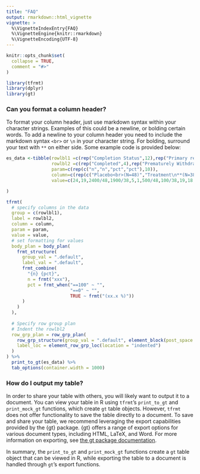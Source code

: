 ```yaml
---
title: "FAQ"
output: rmarkdown::html_vignette
vignette: >
  %\VignetteIndexEntry{FAQ}
  %\VignetteEngine{knitr::rmarkdown}
  %\VignetteEncoding{UTF-8}
---
```


```r
knitr::opts_chunk$set(
  collapse = TRUE,
  comment = "#>"
)
```

```r
library(tfrmt)
library(dplyr)
library(gt)
```

### Can you format a column header?

To format your column header, just use markdown syntax within your character strings. Examples of this could be a newline, or bolding certain words. To add a newline to your column header you need to include the markdown syntax `<br>` or `\n` in your character string. For bolding, surround your text with `**` on either side. Some example code is provided below:

```r
es_data <-tibble(rowlbl1 =c(rep("Completion Status",12),rep("Primary reason for withdrawal",28)),
                 rowlbl2 =c(rep("Completed",4),rep("Prematurely Withdrawn",4),rep("Unknown",4),rep("Adverse Event",4),rep("Lost to follow-up",4),rep("Protocol violation",4),rep("Subject decided to withdraw",4),rep("Protocol Violation",4),rep("Pre-Operative Dose[1]",4),rep("Other",4)),
                 param=c(rep(c("n","n","pct","pct"),10)),
                 column=c(rep(c("Placebo<br>(N=48)","Treatment\n**(N=38)**"),20)), #newline and bold syntax
                 value=c(24,19,2400/48,1900/38,5,1,500/48,100/38,19,18,1900/48,1800/38,1,1,100/48,100/38,0,0,0,0,0,0,0,0,1,1,100/48,100/38,1,4,100/48,400/38,1,0,100/48,0,2,3,200/48,300/38)

)

tfrmt(
  # specify columns in the data
  group = c(rowlbl1),
  label = rowlbl2,
  column = column,
  param = param,
  value = value,
  # set formatting for values
  body_plan = body_plan(
    frmt_structure(
      group_val = ".default",
      label_val = ".default",
      frmt_combine(
        "{n} {pct}",
        n = frmt("xxx"),
        pct = frmt_when("==100" ~ "",
                        "==0" ~ "",
                        TRUE ~ frmt("(xx.x %)"))
      )
    )
  ),
  
  # Specify row group plan
  # Indent the rowlbl2
  row_grp_plan = row_grp_plan(
    row_grp_structure(group_val = ".default", element_block(post_space = " ")),
    label_loc = element_row_grp_loc(location = "indented")
  )
) %>%
  print_to_gt(es_data) %>%
  tab_options(container.width = 1000)
```


### How do I output my table?

In order to share your table with others, you will likely want to output it to a document. You can view your table in R using `tfrmt`'s `print_to_gt` and `print_mock_gt` functions, which create `gt` table objects. However, `tfrmt` does not offer functionality to save the table directly to a document. To save and share your table, we recommend leveraging the export capabilities provided by the {gt} package. {gt} offers a range of export options for various document types, including HTML, LaTeX, and Word. For more information on exporting, see [the gt package documentation](https://gt.rstudio.com/reference/gtsave.html).


In summary, the `print_to_gt` and `print_mock_gt` functions create a `gt` table object that can be viewed in R, while exporting the table to a document is handled through `gt`'s export functions.
